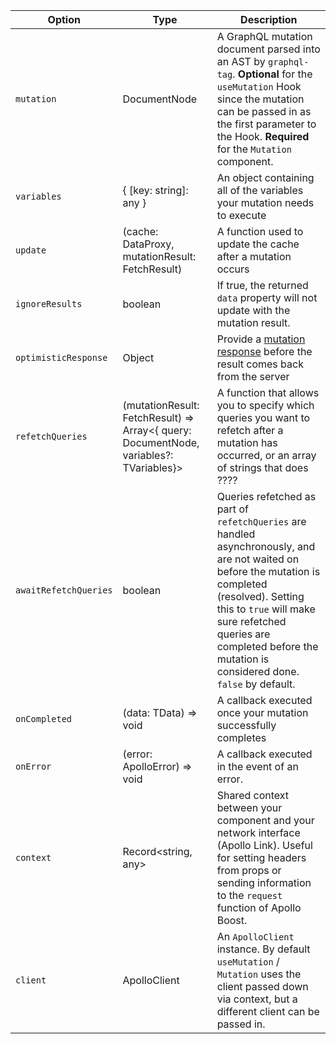 | Option | Type | Description |
| - | - | - |
| `mutation` | DocumentNode | A GraphQL mutation document parsed into an AST by `graphql-tag`. **Optional** for the `useMutation` Hook since the mutation can be passed in as the first parameter to the Hook. **Required** for the `Mutation` component. |
| `variables` | { [key: string]: any } | An object containing all of the variables your mutation needs to execute |
| `update` | (cache: DataProxy, mutationResult: FetchResult) | A function used to update the cache after a mutation occurs |
| `ignoreResults`| boolean | If true, the returned `data` property will not update with the mutation result. |
| `optimisticResponse` | Object | Provide a [mutation response](/features/optimistic-ui/) before the result comes back from the server |
| `refetchQueries`| (mutationResult: FetchResult) => Array&lt;{ query: DocumentNode, variables?: TVariables}&gt; | A function that allows you to specify which queries you want to refetch after a mutation has occurred, or an array of strings that does ???? |
| `awaitRefetchQueries` | boolean | Queries refetched as part of `refetchQueries` are handled asynchronously, and are not waited on before the mutation is completed (resolved). Setting this to `true` will make sure refetched queries are completed before the mutation is considered done. `false` by default. |
| `onCompleted` | (data: TData) => void | A callback executed once your mutation successfully completes |
| `onError` | (error: ApolloError) => void | A callback executed in the event of an error. |
| `context` | Record&lt;string, any&gt; | Shared context between your component and your network interface (Apollo Link). Useful for setting headers from props or sending information to the `request` function of Apollo Boost. |
| `client` | ApolloClient | An `ApolloClient` instance. By default `useMutation` / `Mutation` uses the client passed down via context, but a different client can be passed in. |
